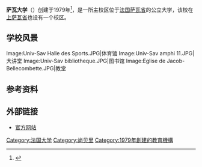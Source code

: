{{Infobox University
|name            = 萨瓦大学
|native_name     = Université de Savoie
|latin_name      = 
|image           = Logo Université Savoie Mont Blanc 2015.svg
|motto           =
|established     = 1979年
|type            = 公立（[[法国公立科学、文化和专业机构|EPSCP]]）
|endowment       =
|staff           =
|faculty         =
|president       =  
|provost         =
|principal       = 
|rector          =
|chancellor      =
|vice_chancellor =
|dean            =
|head_label      =
|head            =
|students        = 12,368 <small>(2005)</small>
|undergrad       =
|postgrad        =
|doctoral        =
|profess         =
|city            = 
|state           = [[萨瓦省|萨瓦省]]、[[上萨瓦省|上萨瓦省]]
|country         = {{FRA}}
|campus          =
|free_label      =
|free            =
|colors          =
|colours         =
|mascot          =
|fightsong       =
|nickname        =
|affiliations    =
|footnotes       =
|website         = http://www.univ-savoie.fr
|address         = 
|telephone       =
|coor            =
|logo            =
}}

'''萨瓦大学'''（{{lang-fr|Université de Savoie}}）创建于1979年<ref>{{cite web|url=http://www.univ-savoie.fr/index.php?id=1205|title=Son histoire}}</ref>，是一所主校区位于[[法国|法国]][[萨瓦省|萨瓦省]]的公立大学，该校在[[上萨瓦省|上萨瓦省]]也设有一个校区。

==学校风景==
<gallery>
Image:Univ-Sav Halle des Sports.JPG|体育馆
Image:Univ-Sav amphi 11.JPG|大讲堂
Image:Univ-Sav bibliotheque.JPG|图书馆
Image:Eglise de Jacob-Bellecombette.JPG|教堂
</gallery>

==参考资料==
<references/>

==外部链接==
* [http://www.univ-savoie.fr/ 官方网站]

{{coord|45|33|34|N|5|54|46|E|type:edu_region:FR_source:frwiki|display=title}}

{{法国公立科学、文化和专业机构}}

[[Category:法国大学|Category:法国大学]]
[[Category:尚贝里|Category:尚贝里]]
[[Category:1979年創建的教育機構|Category:1979年創建的教育機構]]
